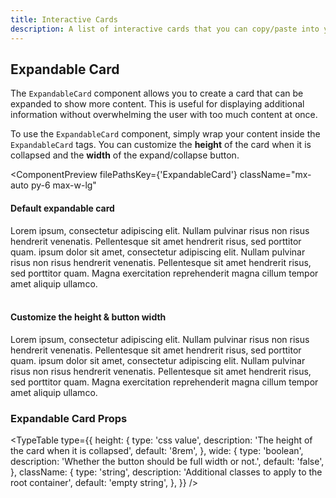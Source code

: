 ```yaml
---
title: Interactive Cards
description: A list of interactive cards that you can copy/paste into your project.
---
```



## Expandable Card

The `ExpandableCard` component allows you to create a card that can be expanded to show more content. This is useful for displaying additional information without overwhelming the user with too much content at once.

To use the `ExpandableCard` component, simply wrap your content inside the `ExpandableCard` tags. You can customize the **height** of the card when it is collapsed and the **width** of the expand/collapse button.

<ComponentPreview
  filePathsKey={'ExpandableCard'}
  className="mx-auto py-6 max-w-lg"
>
  <ExpandableCard>
    <div className="text-sm/relaxed prose-p:mt-0">
      <h4 className="mb-2 mt-2 font-bold text-lg">Default expandable card</h4>
      Lorem ipsum, consectetur adipiscing elit. Nullam pulvinar risus non risus
      hendrerit venenatis. Pellentesque sit amet hendrerit risus, sed porttitor
      quam. ipsum dolor sit amet, consectetur adipiscing elit. Nullam pulvinar
      risus non risus hendrerit venenatis. Pellentesque sit amet hendrerit
      risus, sed porttitor quam. Magna exercitation reprehenderit magna cillum
      tempor amet aliquip ullamco.
    </div>
  </ExpandableCard>
  <br />
  <ExpandableCard height="10rem" wide>
    <div className="text-sm/relaxed prose-p:mt-0">
      <h4 className="mb-2 mt-2 font-bold text-lg">Customize the height & button width</h4>
      Lorem ipsum, consectetur adipiscing elit. Nullam pulvinar risus non risus
      hendrerit venenatis. Pellentesque sit amet hendrerit risus, sed porttitor
      quam. ipsum dolor sit amet, consectetur adipiscing elit. Nullam pulvinar
      risus non risus hendrerit venenatis. Pellentesque sit amet hendrerit
      risus, sed porttitor quam. Magna exercitation reprehenderit magna cillum
      tempor amet aliquip ullamco.
    </div>
  </ExpandableCard>
</ComponentPreview>

### Expandable Card Props

<TypeTable
  type={{
    height: {
      type: 'css value',
      description: 'The height of the card when it is collapsed',
      default: '8rem',
    },
    wide: {
      type: 'boolean',
      description: 'Whether the button should be full width or not.',
      default: 'false',
    },
    className: {
      type: 'string',
      description: 'Additional classes to apply to the root container',
      default: 'empty string',
    },
  }}
/>

